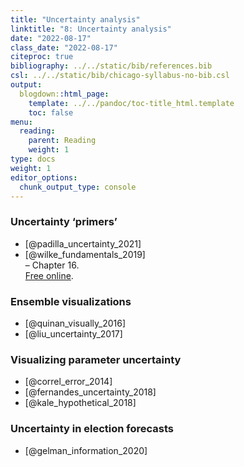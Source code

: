```yaml
---
title: "Uncertainty analysis"
linktitle: "8: Uncertainty analysis"
date: "2022-08-17"
class_date: "2022-08-17"
citeproc: true
bibliography: ../../static/bib/references.bib
csl: ../../static/bib/chicago-syllabus-no-bib.csl
output:
  blogdown::html_page:
    template: ../../pandoc/toc-title_html.template
    toc: false
menu:
  reading:
    parent: Reading
    weight: 1
type: docs
weight: 1
editor_options:
  chunk_output_type: console
---
```


### Uncertainty 'primers'

- [@padilla_uncertainty_2021]
- [@wilke_fundamentals_2019]\
-- Chapter 16.\
[Free online](https://clauswilke.com/dataviz/).

### Ensemble visualizations

- [@quinan_visually_2016]
- [@liu_uncertainty_2017]

### Visualizing parameter uncertainty

- [@correl_error_2014]
- [@fernandes_uncertainty_2018]
- [@kale_hypothetical_2018]

### Uncertainty in election forecasts

- [@gelman_information_2020]
